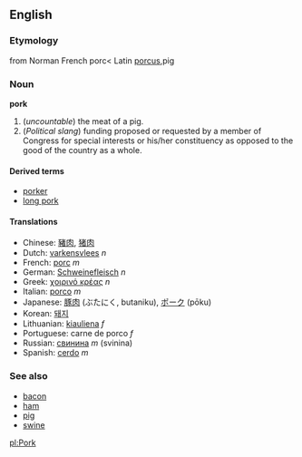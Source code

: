 ==English==
===Etymology===
from Norman French porc< Latin [[porcus]],pig
===Noun===
'''pork'''

# (''uncountable'') the meat of a pig.
# (''Political slang'') funding proposed or requested by a member of Congress for special interests or his/her constituency as opposed to the good of the country as a whole.

====Derived terms====
*[[porker]]
*[[long pork]]

====Translations====
*Chinese: [[豬肉]], [[猪肉]]
*Dutch: [[varkensvlees]] ''n''
*French: [[porc]] ''m''
*German: [[Schweinefleisch]] ''n''
*Greek: [[χοιρινό κρέας]] ''n''
*Italian: [[porco]] ''m''
*Japanese: [[豚肉]] (ぶたにく, butaniku), [[ポーク]] (pōku)
*Korean: [[돼지]]
*Lithuanian: [[kiauliena]] ''f''
*Portuguese: carne de porco ''f''
*Russian: [[свинина]] ''m'' (svinina)
*Spanish: [[cerdo]] ''m''

===See also===
*[[bacon]]
*[[ham]]
*[[pig]]
*[[swine]]

[[pl:Pork]]
